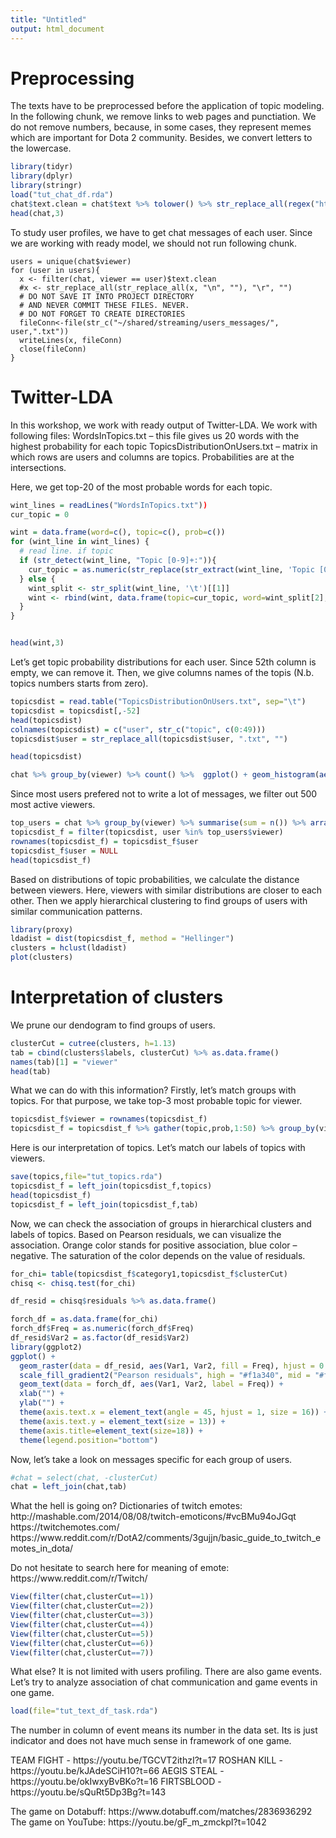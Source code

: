 ```yaml
---
title: "Untitled"
output: html_document
---
```


# Preprocessing

The texts have to be preprocessed before the application of topic modeling. In the following chunk, we remove links to web pages and punctiation. We do not remove numbers, because, in some cases, they represent memes which are important for Dota 2 community. Besides, we convert letters to the lowercase.

```r
library(tidyr)
library(dplyr)
library(stringr)
load("tut_chat_df.rda")
chat$text.clean = chat$text %>% tolower() %>% str_replace_all(regex("http:.*( |$)")," ")  %>% str_replace_all(regex("[:punct:]")," ")
head(chat,3)
```

To study user profiles, we have to get chat messages of each user. Since we are working with ready model, we should not run following chunk. 
```
users = unique(chat$viewer)
for (user in users){
  x <- filter(chat, viewer == user)$text.clean
  #x <- str_replace_all(str_replace_all(x, "\n", ""), "\r", "")
  # DO NOT SAVE IT INTO PROJECT DIRECTORY
  # AND NEVER COMMIT THESE FILES. NEVER.
  # DO NOT FORGET TO CREATE DIRECTORIES
  fileConn<-file(str_c("~/shared/streaming/users_messages/", user,".txt"))
  writeLines(x, fileConn)
  close(fileConn)
}
```

# Twitter-LDA

In this workshop, we work with ready output of Twitter-LDA.
We work with following files:
WordsInTopics.txt -- this file gives us 20 words with the highest probability for each topic
TopicsDistributionOnUsers.txt -- matrix in which rows are users and columns are topics. Probabilities are at the intersections.

Here, we get top-20 of the most probable words for each topic.
```r
wint_lines = readLines("WordsInTopics.txt"))
cur_topic = 0

wint = data.frame(word=c(), topic=c(), prob=c())
for (wint_line in wint_lines) {
  # read line. if topic
  if (str_detect(wint_line, "Topic [0-9]+:")){
    cur_topic = as.numeric(str_replace(str_extract(wint_line, 'Topic [0-9]+'), 'Topic ', ''))
  } else {
    wint_split <- str_split(wint_line, '\t')[[1]]
    wint <- rbind(wint, data.frame(topic=cur_topic, word=wint_split[2], porb=as.numeric(wint_split[3])))    
  }
}


head(wint,3)
```


Let's get topic probability distributions for each user. Since 52th column is empty, we can remove it. Then, we give columns names of the topis (N.b. topics numbers starts from zero).

```r
topicsdist = read.table("TopicsDistributionOnUsers.txt", sep="\t")
topicsdist = topicsdist[,-52]
head(topicsdist)
colnames(topicsdist) = c("user", str_c("topic", c(0:49)))
topicsdist$user = str_replace_all(topicsdist$user, ".txt", "")

head(topicsdist)
```

```r
chat %>% group_by(viewer) %>% count() %>%  ggplot() + geom_histogram(aes(n))
```

Since most users prefered not to write a lot of messages, we filter out 500 most active viewers.

```r
top_users = chat %>% group_by(viewer) %>% summarise(sum = n()) %>% arrange(-sum) %>% top_n(500)
topicsdist_f = filter(topicsdist, user %in% top_users$viewer)
rownames(topicsdist_f) = topicsdist_f$user
topicsdist_f$user = NULL
head(topicsdist_f)
```

Based on distributions of topic probabilities, we calculate the distance between viewers. Here, viewers with similar distributions are closer to each other. Then we apply hierarchical clustering to find groups of users with similar communication patterns.
```r
library(proxy)
ldadist = dist(topicsdist_f, method = "Hellinger")
clusters = hclust(ldadist)
plot(clusters)
```

# Interpretation of clusters

We prune our dendogram to find groups of users. 

```r
clusterCut = cutree(clusters, h=1.13)
tab = cbind(clusters$labels, clusterCut) %>% as.data.frame()
names(tab)[1] = "viewer"
head(tab)
```

What we can do with this information?
Firstly, let's match groups with topics. For that purpose, we take top-3 most probable topic for viewer.

```r
topicsdist_f$viewer = rownames(topicsdist_f)
topicsdist_f = topicsdist_f %>% gather(topic,prob,1:50) %>% group_by(viewer) %>% top_n(3,prob) 
```


Here is our interpretation of topics. Let's match our labels of topics with viewers.

```r
save(topics,file="tut_topics.rda")
topicsdist_f = left_join(topicsdist_f,topics)
head(topicsdist_f)
topicsdist_f = left_join(topicsdist_f,tab)
```

Now, we can check the association of groups in hierarchical clusters and labels of topics. Based on Pearson residuals, we can visualize the association. Orange color stands for positive association, blue color -- negative. The saturation of the color depends on the value of residuals.

```r
for_chi= table(topicsdist_f$category1,topicsdist_f$clusterCut)
chisq <- chisq.test(for_chi)

df_resid = chisq$residuals %>% as.data.frame()

forch_df = as.data.frame(for_chi)
forch_df$Freq = as.numeric(forch_df$Freq)
df_resid$Var2 = as.factor(df_resid$Var2)
library(ggplot2)
ggplot() + 
  geom_raster(data = df_resid, aes(Var1, Var2, fill = Freq), hjust = 0.5, vjust = 0.5) + 
  scale_fill_gradient2("Pearson residuals", high = "#f1a340", mid = "#f7f7f7", low = "#998ec3", midpoint = 0) +
  geom_text(data = forch_df, aes(Var1, Var2, label = Freq)) +
  xlab("") +
  ylab("") +
  theme(axis.text.x = element_text(angle = 45, hjust = 1, size = 16)) +
  theme(axis.text.y = element_text(size = 13)) +
  theme(axis.title=element_text(size=18)) +
  theme(legend.position="bottom")
```

Now, let's take a look on messages specific for each group of users.
```r
#chat = select(chat, -clusterCut)
chat = left_join(chat,tab)
```

What the hell is going on?
Dictionaries of twitch emotes:
http://mashable.com/2014/08/08/twitch-emoticons/#vcBMu94oJGqt
https://twitchemotes.com/
https://www.reddit.com/r/DotA2/comments/3gujjn/basic_guide_to_twitch_emotes_in_dota/

Do not hesitate to search here for meaning of emote:
https://www.reddit.com/r/Twitch/


```r
View(filter(chat,clusterCut==1))
View(filter(chat,clusterCut==2))
View(filter(chat,clusterCut==3))
View(filter(chat,clusterCut==4))
View(filter(chat,clusterCut==5))
View(filter(chat,clusterCut==6))
View(filter(chat,clusterCut==7))
```

What else? It is not limited with users profiling. There are also game events. Let's try to analyze association of chat communication and game events in one game.

```r
load(file="tut_text_df_task.rda")
```

The number in column of event means its number in the data set. Its is just indicator and does not have much sense in framework of one game.

TEAM FIGHT - https://youtu.be/TGCVT2ithzI?t=17
ROSHAN KILL - https://youtu.be/kJAdeSCiH10?t=66
AEGIS STEAL - https://youtu.be/okIwxyBvBKo?t=16
FIRTSBLOOD - https://youtu.be/sQuRt5Dp3Bg?t=143

The game on Dotabuff: https://www.dotabuff.com/matches/2836936292
The game on YouTube: https://youtu.be/gF_m_zmckpI?t=1042
